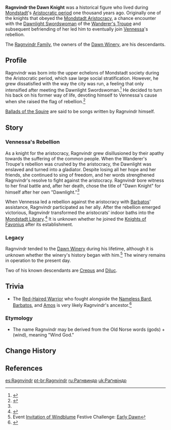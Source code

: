 {{Character Infobox
|image            = Ragnvindr Clan.png
|type             = Mentioned
|deceased         = Past
|name             = 
|realname         = 
|affiliation      = Ragnvindr Family
|region           = Mondstadt
|title            = Dawn Knight
|ancestry         = [[Ragnvindr Family]]
|relative         = Crepus
|relativeNote     = Descendant
|relative2        = Diluc
|relativeNote2    = Descendant
}}
'''Ragnvindr the Dawn Knight''' was a historical figure who lived during [[Mondstadt]]'s [[Timeline#The Aristocratic Period|Aristocratic period]] one thousand years ago. Originally one of the knights that obeyed the [[Mondstadt Aristocracy]], a chance encounter with the [[Dawnlight Swordswoman]] of the [[Wanderer's Troupe]] and subsequent befriending of her led him to eventually join [[Vennessa]]'s rebellion.

The [[Ragnvindr Family]], the owners of the [[Dawn Winery]], are his descendants.

==Profile==
Ragnvindr was born into the upper echelons of Mondstadt society during the Aristocratic period, which saw large social stratification. However, he grew dissatisfied with the way the city was run, a feeling that only intensified after meeting the Dawnlight Swordswoman.<ref name="BotS">{{Ref/Book|Ballads of the Squire}}</ref> He decided to turn his back on his former way of life, devoting himself to Vennessa's cause when she raised the flag of rebellion.<ref name="flute">{{Ref/Weapon|The Flute}}</ref>

[[Ballads of the Squire]] are said to be songs written by Ragnvindr himself.

==Story==
===Vennessa's Rebellion===
As a knight for the aristocracy, Ragnvindr grew disillusioned by their apathy towards the suffering of the common people. When the Wanderer's Troupe's rebellion was crushed by the aristocracy, the Dawnlight was enslaved and turned into a gladiator. Despite losing all her hope and her friends, she continued to sing of freedom, and her words strengthened Ragnvindr's resolve to fight against the aristocracy. Ragnvindr bore witness to her final battle and, after her death, chose the title of "Dawn Knight" for himself after her own "Dawnlight."<ref name="flute" />

When Vennessa led a rebellion against the aristocracy with [[Barbatos]]' assistance, Ragnvindr participated as her ally. After the rebellion emerged victorious, Ragnvindr transformed the aristocrats' indoor baths into the [[Mondstadt Library]].<ref>{{Ref/Weapon|Favonius Codex}}</ref> It is unknown whether he joined the [[Knights of Favonius]] after its establishment.

===Legacy===
Ragnvindr tended to the [[Dawn Winery]] during his lifetime, although it is unknown whether the winery's history began with him.<ref>Event [[Invitation of Windblume]] Festive Challenge: [[Invitation of Windblume/Festive Challenges#Early Dawn|Early Dawn]]</ref> The winery remains in operation to the present day.

Two of his known descendants are [[Crepus]] and [[Diluc]].

==Trivia==
* The [[Red-Haired Warrior]] who fought alongside the [[Nameless Bard]], [[Barbatos]], and [[Amos]] is very likely Ragnvindr's ancestor.<ref>{{Ref/Weapon|Windblume Ode}}</ref>

===Etymology===
* The name Ragnvindr may be derived from the Old Norse words {{wt|regin||Old Norse}} (gods) + {{wt|vindr||Old Norse}} (wind), meaning "Wind God."

==Change History==
{{Change History|introduced=1.0}}

==References==
{{Reflist}}

[[es:Ragnvindr]]
[[pt-br:Ragnvindr]]
[[ru:Рагнвиндр]]
[[uk:Раґнвіндр]]